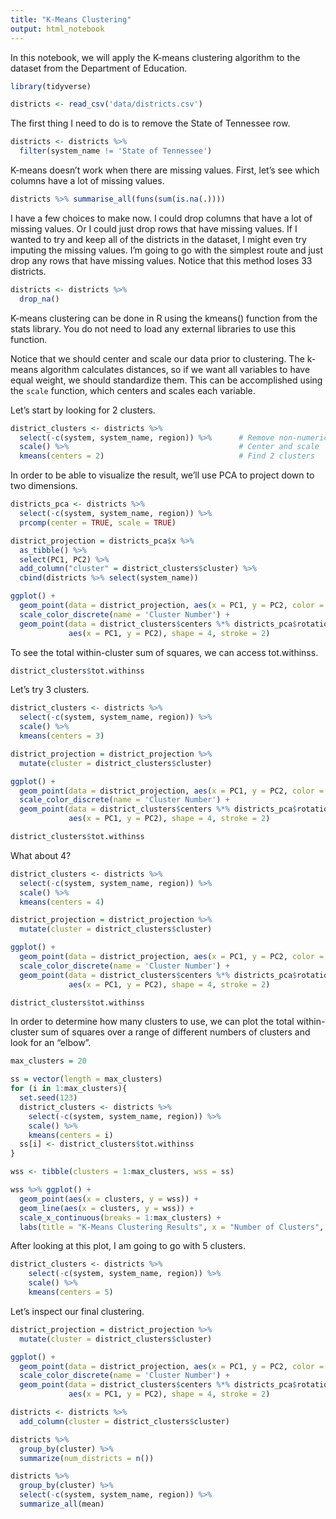```yaml
---
title: "K-Means Clustering"
output: html_notebook
---
```


In this notebook, we will apply the K-means clustering algorithm to the dataset from the Department of Education.

```r
library(tidyverse)

districts <- read_csv('data/districts.csv')
```
The first thing I need to do is to remove the State of Tennessee row.

```r
districts <- districts %>% 
  filter(system_name != 'State of Tennessee')
```

K-means doesn't work when there are missing values. First, let's see which columns have a lot of missing values.

```r
districts %>% summarise_all(funs(sum(is.na(.))))
```

I have a few choices to make now. I could drop columns that have a lot of missing values. Or I could just drop rows that have missing values. If I wanted to try and keep all of the districts in the dataset, I might even try imputing the missing values. I'm going to go with the simplest route and just drop any rows that have missing values. Notice that this method loses 33 districts.

```r
districts <- districts %>% 
  drop_na()
```

K-means clustering can be done in R using the kmeans() function from the stats library. You do not need to load any external libraries to use this function.

Notice that we should center and scale our data prior to clustering. The k-means algorithm calculates distances, so if we want all variables to have equal weight, we should standardize them. This can be accomplished using the `scale` function, which centers and scales each variable.

Let's start by looking for 2 clusters.

```r
district_clusters <- districts %>%
  select(-c(system, system_name, region)) %>%      # Remove non-numeric columns
  scale() %>%                                      # Center and scale
  kmeans(centers = 2)                              # Find 2 clusters
```

In order to be able to visualize the result, we'll use PCA to project down to two dimensions.

```r
districts_pca <- districts %>% 
  select(-c(system, system_name, region)) %>% 
  prcomp(center = TRUE, scale = TRUE)

district_projection = districts_pca$x %>% 
  as_tibble() %>% 
  select(PC1, PC2) %>% 
  add_column("cluster" = district_clusters$cluster) %>% 
  cbind(districts %>% select(system_name))
```

```r
ggplot() +
  geom_point(data = district_projection, aes(x = PC1, y = PC2, color = as.factor(cluster))) +
  scale_color_discrete(name = 'Cluster Number') +
  geom_point(data = district_clusters$centers %*% districts_pca$rotation[,1:2] %>% as_tibble(),
             aes(x = PC1, y = PC2), shape = 4, stroke = 2)
```

To see the total within-cluster sum of squares, we can access tot.withinss.
```r
district_clusters$tot.withinss
```

Let's try 3 clusters.
```r
district_clusters <- districts %>%
  select(-c(system, system_name, region)) %>%   
  scale() %>%                                      
  kmeans(centers = 3)  

district_projection = district_projection %>% 
  mutate(cluster = district_clusters$cluster)

ggplot() +
  geom_point(data = district_projection, aes(x = PC1, y = PC2, color = as.factor(cluster))) +
  scale_color_discrete(name = 'Cluster Number') +
  geom_point(data = district_clusters$centers %*% districts_pca$rotation[,1:2] %>% as_tibble(),
             aes(x = PC1, y = PC2), shape = 4, stroke = 2)
```

```r
district_clusters$tot.withinss
```

What about 4?
```r
district_clusters <- districts %>%
  select(-c(system, system_name, region)) %>%   
  scale() %>%                                      
  kmeans(centers = 4)  

district_projection = district_projection %>% 
  mutate(cluster = district_clusters$cluster)

ggplot() +
  geom_point(data = district_projection, aes(x = PC1, y = PC2, color = as.factor(cluster))) +
  scale_color_discrete(name = 'Cluster Number') +
  geom_point(data = district_clusters$centers %*% districts_pca$rotation[,1:2] %>% as_tibble(),
             aes(x = PC1, y = PC2), shape = 4, stroke = 2)
```

```r
district_clusters$tot.withinss
```

In order to determine how many clusters to use, we can plot the total within-cluster sum of squares over a range of different numbers of clusters and look for an "elbow".

```r
max_clusters = 20

ss = vector(length = max_clusters)
for (i in 1:max_clusters){
  set.seed(123)
  district_clusters <- districts %>%
    select(-c(system, system_name, region)) %>%   
    scale() %>%                                      
    kmeans(centers = i) 
  ss[i] <- district_clusters$tot.withinss
}

wss <- tibble(clusters = 1:max_clusters, wss = ss)

wss %>% ggplot() +
  geom_point(aes(x = clusters, y = wss)) +
  geom_line(aes(x = clusters, y = wss)) +
  scale_x_continuous(breaks = 1:max_clusters) +
  labs(title = "K-Means Clustering Results", x = "Number of Clusters", y = "Within-Cluster Total Sum of Squares")
```
After looking at this plot, I am going to go with 5 clusters.

```r
district_clusters <- districts %>%
    select(-c(system, system_name, region)) %>%   
    scale() %>%                                      
    kmeans(centers = 5) 
```

Let's inspect our final clustering.

```r
district_projection = district_projection %>% 
  mutate(cluster = district_clusters$cluster)

ggplot() +
  geom_point(data = district_projection, aes(x = PC1, y = PC2, color = as.factor(cluster))) +
  scale_color_discrete(name = 'Cluster Number') +
  geom_point(data = district_clusters$centers %*% districts_pca$rotation[,1:2] %>% as_tibble(),
             aes(x = PC1, y = PC2), shape = 4, stroke = 2)
```

```r
districts <- districts %>%
  add_column(cluster = district_clusters$cluster)

districts %>% 
  group_by(cluster) %>% 
  summarize(num_districts = n())
```

```r
districts %>% 
  group_by(cluster) %>% 
  select(-c(system, system_name, region)) %>% 
  summarize_all(mean)
```
